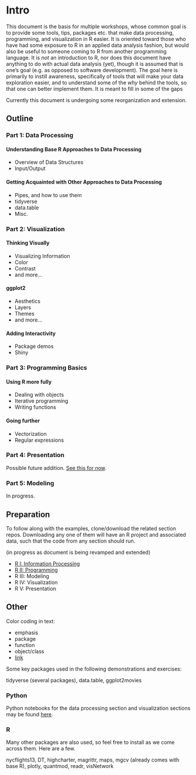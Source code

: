 # Intro {-}

This document is the basis for multiple workshops, whose common goal is to provide some tools, tips, packages etc. that make data processing, programming, and visualization in R easier.  It is oriented toward those who have had some exposure to R in an applied data analysis fashion, but would also be useful to someone coming to R from another programming language.  It is *not* an introduction to R, nor does this document have anything to do with actual data analysis (yet), though it is assumed that is one's goal (e.g. as opposed to software development).  The goal here is primarily to instill awareness, specifically of tools that will make your data exploration easier, and to understand some of the *why* behind the tools, so that one can better implement them.  It is meant to fill in some of the gaps 

Currently this document is undergoing some reorganization and extension.  

## Outline

### Part 1: Data Processing

#### Understanding Base R Approaches to Data Processing

- Overview of Data Structures
- Input/Output


####  Getting Acquainted with Other Approaches to Data Processing

- Pipes, and how to use them
- tidyverse
- data.table
- Misc.


### Part 2: Visualization

#### Thinking Visually

- Visualizing Information
- Color
- Contrast
- and more...

#### ggplot2

- Aesthetics
- Layers
- Themes
- and more...

#### Adding Interactivity

- Package demos
- Shiny


### Part 3: Programming Basics

#### Using R more fully

- Dealing with objects
- Iterative programming
- Writing functions

#### Going further

- Vectorization 
- Regular expressions


### Part 4: Presentation

Possible future addition. [See this for now](https://m-clark.github.io/Introduction-to-Rmarkdown/).

### Part 5: Modeling

In progress.



## Preparation

To follow along with the examples, clone/download the related section repos.  Downloading any one of them will have an R project and associated data, such that the code from any section should run.

(in progress as document is being revamped and extended)

- [R I: Information Processing](https://github.com/m-clark/R-I-Basics)
- [R II: Programming](https://github.com/m-clark/R-II-Programming)
- R III: Modeling
- R IV: Visualization
- R V: Presentation



## Other

Color coding in text:

- <span class="emph">emphasis</span>
- <span class="pack">package</span>
- <span class="func">function</span>
- <span class="objclass">object/class</span>
- [link]()

Some key packages used in the following demonstrations and exercises:

<span class="pack">tidyverse</span> (several packages), <span class="pack">data.table</span>, <span class="pack">ggplot2movies</span> 

### Python

Python notebooks for the data processing section and visualization sections may be found [here](https://github.com/m-clark/data-processing-and-visualization/tree/master/code).


### R

Many other packages are also used, so feel free to install as we come across them. Here are a few.

<span class="pack">nycflights13</span>, <span class="pack">DT</span>, <span class="pack">highcharter</span>, <span class="pack">magrittr</span>, <span class="pack">maps</span>, <span class="pack">mgcv</span> (already comes with base R), <span class="pack">plotly</span>, <span class="pack">quantmod</span>, <span class="pack">readr</span>, <span class="pack">visNetwork</span>
